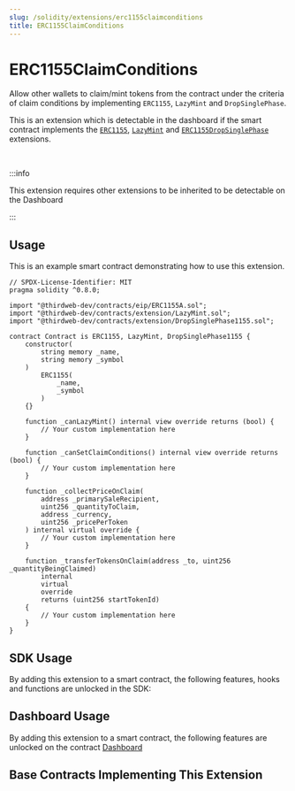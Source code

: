 ```yaml
---
slug: /solidity/extensions/erc1155claimconditions
title: ERC1155ClaimConditions
---
```



# ERC1155ClaimConditions

Allow other wallets to claim/mint tokens from the contract under the criteria of claim conditions by
implementing `ERC1155`, `LazyMint` and `DropSinglePhase`.

This is an extension which is detectable in the dashboard if the smart contract implements the 
[`ERC1155`](/solidity/extensions/erc1155), [`LazyMint`](/solidity/extensions/lazymint) and [`ERC1155DropSinglePhase`](/solidity/extensions/erc1155dropsinglephase) extensions.


<div className="row">

<div style={{ marginLeft: 24 }}>

<ViewContractCodeButton
  link="https://github.com/thirdweb-dev/contracts/blob/main/contracts/eip/ERC1155.sol"
  name="ERC1155"
/>

</div>

<div style={{ marginLeft: 24 }}>

<ViewContractCodeButton
  link="https://github.com/thirdweb-dev/contracts/blob/main/contracts/extension/LazyMint.sol"
  name="LazyMint"
/>

</div>

<div style={{ marginLeft: 24 }}>

<ViewContractCodeButton
  link="https://github.com/thirdweb-dev/contracts/blob/main/contracts/extension/DropSinglePhase1155.sol"
  name="ERC1155DropSinglePhase"
/>

</div>

</div>

<br/>

:::info

This extension requires other extensions to be inherited to be detectable on the Dashboard

:::

## Usage

This is an example smart contract demonstrating how to use this extension.

```solidity
// SPDX-License-Identifier: MIT
pragma solidity ^0.8.0;

import "@thirdweb-dev/contracts/eip/ERC1155A.sol";
import "@thirdweb-dev/contracts/extension/LazyMint.sol";
import "@thirdweb-dev/contracts/extension/DropSinglePhase1155.sol";

contract Contract is ERC1155, LazyMint, DropSinglePhase1155 {
    constructor(
        string memory _name,
        string memory _symbol
    )
        ERC1155(
            _name,
            _symbol
        )
    {}

    function _canLazyMint() internal view override returns (bool) {
        // Your custom implementation here
    }

    function _canSetClaimConditions() internal view override returns (bool) {
        // Your custom implementation here
    }

    function _collectPriceOnClaim(
        address _primarySaleRecipient,
        uint256 _quantityToClaim,
        address _currency,
        uint256 _pricePerToken
    ) internal virtual override {
        // Your custom implementation here
    }

    function _transferTokensOnClaim(address _to, uint256 _quantityBeingClaimed)
        internal
        virtual
        override
        returns (uint256 startTokenId)
    {
        // Your custom implementation here
    }
}
```

## SDK Usage

By adding this extension to a smart contract, the following features, hooks and functions are unlocked in the SDK:

## Dashboard Usage

By adding this extension to a smart contract, the following features are unlocked on the contract [Dashboard](/dashboard)

## Base Contracts Implementing This Extension
